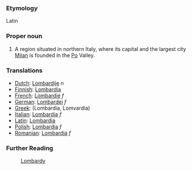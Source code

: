 ===Etymology===

Latin

===Proper noun===

#A region situated in northern Italy, where its capital and the largest city [[Milan]] is founded in the [[Po]] Valley.

===Translations===
*[[Dutch]]: [[Lombardije]] ''n''
*[[Finnish]]: [[Lombardia]]
*[[French]]: [[Lombardie]] ''f''
*[[German]]: [[Lombardei]] ''f''
*[[Greek]]: [[ ]] (Lombardia, Lomvardia)
*[[Italian]]: [[Lombardia]] ''f''
*[[Latin]]: [[Lombardia]]
*[[Polish]]: [[Lombardia]] ''f''
*[[Romanian]]: [[Lombardia]] ''f''

===Further Reading===

:[[en:Lombardy|Lombardy]]